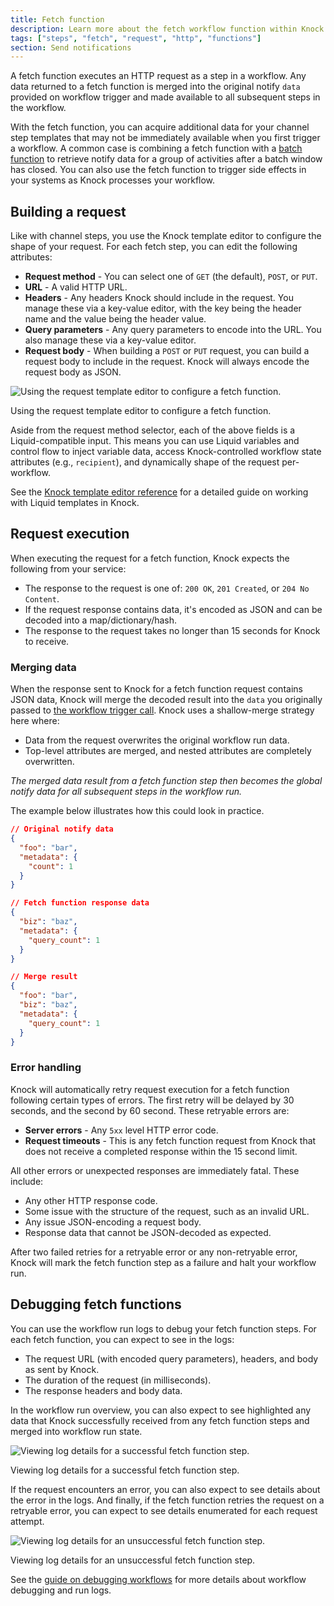 ```yaml
---
title: Fetch function
description: Learn more about the fetch workflow function within Knock's notification engine
tags: ["steps", "fetch", "request", "http", "functions"]
section: Send notifications
---
```


A fetch function executes an HTTP request as a step in a workflow. Any data returned to a fetch function is merged into the original notify `data` provided on workflow trigger and made available to all subsequent steps in the workflow.

With the fetch function, you can acquire additional data for your channel step templates that may not be immediately available when you first trigger a workflow. A common case is combining a fetch function with a [batch function](/send-notifications/designing-workflows/batch-function) to retrieve notify data for a group of activities after a batch window has closed. You can also use the fetch function to trigger side effects in your systems as Knock processes your workflow.

## Building a request

Like with channel steps, you use the Knock template editor to configure the shape of your request. For each fetch step, you can edit the following attributes:

- **Request method** - You can select one of `GET` (the default), `POST`, or `PUT`.
- **URL** - A valid HTTP URL.
- **Headers** - Any headers Knock should include in the request. You manage these via a key-value editor, with the key being the header name and the value being the header value.
- **Query parameters** - Any query parameters to encode into the URL. You also manage these via a key-value editor.
- **Request body** - When building a `POST` or `PUT` request, you can build a request body to include in the request. Knock will always encode the request body as JSON.

![Using the request template editor to configure a fetch function.](/images/functions/functions_fetch_editor.png)

<figcaption>
  Using the request template editor to configure a fetch function.
</figcaption>

Aside from the request method selector, each of the above fields is a Liquid-compatible input. This means you can use Liquid variables and control flow to inject variable data, access Knock-controlled workflow state attributes (e.g., `recipient`), and dynamically shape of the request per-workflow.

See the [Knock template editor reference](/send-notifications/designing-workflows/template-editor) for a detailed guide on working with Liquid templates in Knock.

## Request execution

When executing the request for a fetch function, Knock expects the following from your service:

- The response to the request is one of: `200 OK`, `201 Created`, or `204 No Content`.
- If the request response contains data, it's encoded as JSON and can be decoded into a map/dictionary/hash.
- The response to the request takes no longer than 15 seconds for Knock to receive.

### Merging data

When the response sent to Knock for a fetch function request contains JSON data, Knock will merge the decoded result into the `data` you originally passed to [the workflow trigger call](/send-notifications/triggering-workflows). Knock uses a shallow-merge strategy here where:

- Data from the request overwrites the original workflow run data.
- Top-level attributes are merged, and nested attributes are completely overwritten.

_The merged data result from a fetch function step then becomes the global notify data for all subsequent steps in the workflow run._

The example below illustrates how this could look in practice.

```json Example response data merge for fetch function steps
// Original notify data
{
  "foo": "bar",
  "metadata": {
    "count": 1
  }
}

// Fetch function response data
{
  "biz": "baz",
  "metadata": {
    "query_count": 1
  }
}

// Merge result
{
  "foo": "bar",
  "biz": "baz",
  "metadata": {
    "query_count": 1
  }
}
```

### Error handling

Knock will automatically retry request execution for a fetch function following certain types of errors. The first retry will be delayed by 30 seconds, and the second by 60 second. These retryable errors are:

- **Server errors** - Any `5xx` level HTTP error code.
- **Request timeouts** - This is any fetch function request from Knock that does not receive a completed response within the 15 second limit.

All other errors or unexpected responses are immediately fatal. These include:

- Any other HTTP response code.
- Some issue with the structure of the request, such as an invalid URL.
- Any issue JSON-encoding a request body.
- Response data that cannot be JSON-decoded as expected.

After two failed retries for a retryable error or any non-retryable error, Knock will mark the fetch function step as a failure and halt your workflow run.

## Debugging fetch functions

You can use the workflow run logs to debug your fetch function steps. For each fetch function, you can expect to see in the logs:

- The request URL (with encoded query parameters), headers, and body as sent by Knock.
- The duration of the request (in milliseconds).
- The response headers and body data.

In the workflow run overview, you can also expect to see highlighted any data that Knock successfully received from any fetch function steps and merged into workflow run state.

![Viewing log details for a successful fetch function step.](/images/functions/functions_fetch_success.png)

<figcaption>
  Viewing log details for a successful fetch function step.
</figcaption>

If the request encounters an error, you can also expect to see details about the error in the logs. And finally, if the fetch function retries the request on a retryable error, you can expect to see details enumerated for each request attempt.

![Viewing log details for an unsuccessful fetch function step.](/images/functions/functions_fetch_error.png)

<figcaption>
  Viewing log details for an unsuccessful fetch function step.
</figcaption>

See the [guide on debugging workflows](/send-notifications/debugging-workflows) for more details about workflow debugging and run logs.
